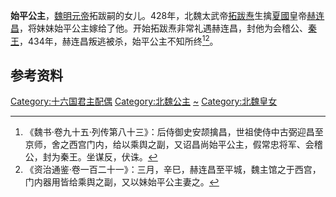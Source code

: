 '''始平公主'''，[[魏明元帝|魏明元帝]]拓跋嗣的女儿。428年，北魏太武帝[[拓跋焘|拓跋焘]]生擒[[夏_(十六国)|夏國]]皇帝[[赫连昌|赫连昌]]，将妹妹始平公主嫁给了他。开始拓跋焘非常礼遇赫连昌，封他为会稽公、[[秦王|秦王]]，434年，赫连昌叛逃被杀，始平公主不知所终<ref>《魏书·卷九十五·列传第八十三》：后侍御史安颉擒昌，世祖使侍中古弼迎昌至京师，舍之西宫门内，给以乘舆之副，又诏昌尚始平公主，假常忠将军、会稽公，封为秦王。坐谋反，伏诛。</ref><ref>《资治通鉴·卷一百二十一》：三月，辛巳，赫连昌至平城，魏主馆之于西宫，门内器用皆给乘舆之副，又以妹始平公主妻之。</ref>。

== 参考资料 ==
{{reflist}}

{{十六国凉国及夏国皇后}}  

[[Category:十六国君主配偶|Category:十六国君主配偶]]
[[Category:北魏公主|Category:北魏公主]]
[[Category:拓跋姓|~]]
[[Category:北魏皇女|Category:北魏皇女]]